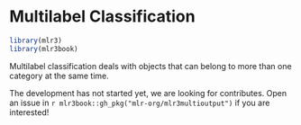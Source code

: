 # Multilabel Classification {#multilabel}

```r
library(mlr3)
library(mlr3book)
```

Multilabel classification deals with objects that can belong to more than one category at the same time.

The development has not started yet, we are looking for contributes.
Open an issue in `r mlr3book::gh_pkg("mlr-org/mlr3multioutput")` if you are interested!
